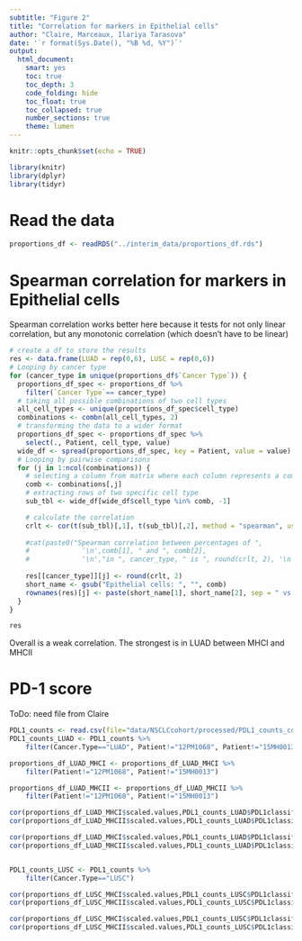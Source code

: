 ```yaml
---
subtitle: "Figure 2"
title: "Correlation for markers in Epithelial cells"
author: "Claire, Marceaux, Ilariya Tarasova"
date: '`r format(Sys.Date(), "%B %d, %Y")`'
output:
  html_document:
    smart: yes
    toc: true
    toc_depth: 3
    code_folding: hide
    toc_float: true
    toc_collapsed: true
    number_sections: true
    theme: lumen
---
```


```r
knitr::opts_chunk$set(echo = TRUE)
```

```r
library(knitr)
library(dplyr)
library(tidyr)
```


# Read the data

```r
proportions_df <- readRDS("../interim_data/proportions_df.rds")
```


# Spearman correlation for markers in Epithelial cells

Spearman correlation works better here because it tests for not only linear correlation, but any monotonic correlation (which doesn't have to be linear)

```r
# create a df to store the results
res <- data.frame(LUAD = rep(0,6), LUSC = rep(0,6))
# Looping by cancer type
for (cancer_type in unique(proportions_df$`Cancer Type`)) {
  proportions_df_spec <- proportions_df %>%
    filter(`Cancer Type`== cancer_type)
  # taking all possible combinations of two cell types
  all_cell_types <- unique(proportions_df_spec$cell_type)
  combinations <- combn(all_cell_types, 2)
  # transforming the data to a wider format
  proportions_df_spec <- proportions_df_spec %>% 
    select(., Patient, cell_type, value)
  wide_df <- spread(proportions_df_spec, key = Patient, value = value)
  # Looping by pairwise comparisons
  for (j in 1:ncol(combinations)) {
    # selecting a column from matrix where each column represents a combination
    comb <- combinations[,j]
    # extracting rows of two specific cell type
    sub_tbl <- wide_df[wide_df$cell_type %in% comb, -1]

    # calculate the correlation
    crlt <- cor(t(sub_tbl)[,1], t(sub_tbl)[,2], method = "spearman", use = "complete.obs")
    
    #cat(paste0("Spearman correlation between percentages of ", 
    #             '\n',comb[1], " and ", comb[2], 
    #             '\n',"in ", cancer_type, " is ", round(crlt, 2), '\n', '\n'))
    
    res[[cancer_type]][j] <- round(crlt, 2)
    short_name <- gsub("Epithelial cells: ", "", comb)
    rownames(res)[j] <- paste(short_name[1], short_name[2], sep = " vs ")
  }
}

res

```

Overall is a weak correlation. The strongest is in LUAD between MHCI and MHCII

# PD-1 score

ToDo: need file from Claire

```r
PDL1_counts <- read.csv(file="data/NSCLCcohort/processed/PDL1_counts_compartment_tumour_df.csv",header = TRUE)
PDL1_counts_LUAD <- PDL1_counts %>%
    filter(Cancer.Type=="LUAD", Patient!="12PM1068", Patient!="15MH0013")

proportions_df_LUAD_MHCI <- proportions_df_LUAD_MHCI %>%
    filter(Patient!="12PM1068", Patient!="15MH0013")

proportions_df_LUAD_MHCII <- proportions_df_LUAD_MHCII %>%
    filter(Patient!="12PM1068", Patient!="15MH0013")

cor(proportions_df_LUAD_MHCI$scaled.values,PDL1_counts_LUAD$PDL1classification, method = "pearson")
cor(proportions_df_LUAD_MHCII$scaled.values,PDL1_counts_LUAD$PDL1classification, method = "pearson")

cor(proportions_df_LUAD_MHCI$scaled.values,PDL1_counts_LUAD$PDL1classification, method =  "spearman")
cor(proportions_df_LUAD_MHCII$scaled.values,PDL1_counts_LUAD$PDL1classification, method = "spearman")


PDL1_counts_LUSC <- PDL1_counts %>%
    filter(Cancer.Type=="LUSC")

cor(proportions_df_LUSC_MHCI$scaled.values,PDL1_counts_LUSC$PDL1classification, method = "pearson")
cor(proportions_df_LUSC_MHCII$scaled.values,PDL1_counts_LUSC$PDL1classification, method = "pearson")

cor(proportions_df_LUSC_MHCI$scaled.values,PDL1_counts_LUSC$PDL1classification, method =  "spearman")
cor(proportions_df_LUSC_MHCII$scaled.values,PDL1_counts_LUSC$PDL1classification, method = "spearman")
```
